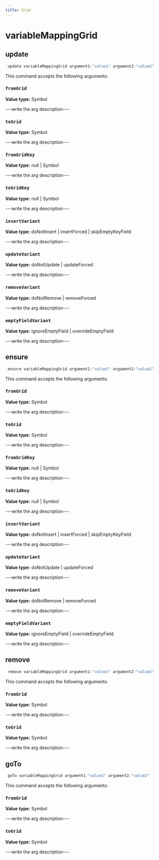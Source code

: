 ```yaml
---
title: Grid
---
```


# variableMappingGrid

## update

```js filename="Terminal" copy
 update variableMappingGrid argument1:"value1" argument2:"value2"
```

This command accepts the following arguments:

### `fromGrid`
**Value type:** Symbol

---write the arg description---

### `toGrid`
**Value type:** Symbol

---write the arg description---

### `fromGridKey`
**Value type:** null | Symbol

---write the arg description---

### `toGridKey`
**Value type:** null | Symbol

---write the arg description---

### `insertVariant`
**Value type:** doNotInsert | insertForced | skipEmptyKeyField

---write the arg description---

### `updateVariant`
**Value type:** doNotUpdate | updateForced

---write the arg description---

### `removeVariant`
**Value type:** doNotRemove | removeForced

---write the arg description---

### `emptyFieldVariant`
**Value type:** ignoreEmptyField | overrideEmptyField

---write the arg description---


## ensure

```js filename="Terminal" copy
 ensure variableMappingGrid argument1:"value1" argument2:"value2"
```

This command accepts the following arguments:

### `fromGrid`
**Value type:** Symbol

---write the arg description---

### `toGrid`
**Value type:** Symbol

---write the arg description---

### `fromGridKey`
**Value type:** null | Symbol

---write the arg description---

### `toGridKey`
**Value type:** null | Symbol

---write the arg description---

### `insertVariant`
**Value type:** doNotInsert | insertForced | skipEmptyKeyField

---write the arg description---

### `updateVariant`
**Value type:** doNotUpdate | updateForced

---write the arg description---

### `removeVariant`
**Value type:** doNotRemove | removeForced

---write the arg description---

### `emptyFieldVariant`
**Value type:** ignoreEmptyField | overrideEmptyField

---write the arg description---


## remove

```js filename="Terminal" copy
 remove variableMappingGrid argument1:"value1" argument2:"value2"
```

This command accepts the following arguments:

### `fromGrid`
**Value type:** Symbol

---write the arg description---

### `toGrid`
**Value type:** Symbol

---write the arg description---


## goTo

```js filename="Terminal" copy
 goTo variableMappingGrid argument1:"value1" argument2:"value2"
```

This command accepts the following arguments:

### `fromGrid`
**Value type:** Symbol

---write the arg description---

### `toGrid`
**Value type:** Symbol

---write the arg description---


